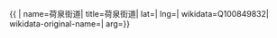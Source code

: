 {{ {{{1|PRC admin/showdata}}}|
name=荷泉街道|
title=荷泉街道|
lat=|
lng=|
wikidata=Q100849832|
wikidata-original-name=|
arg={{{arg|}}}}}